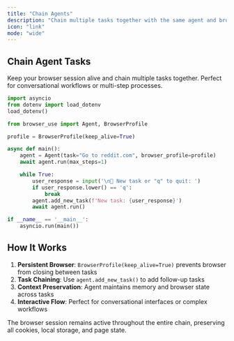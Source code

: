 ```yaml
---
title: "Chain Agents"
description: "Chain multiple tasks together with the same agent and browser session."
icon: "link"
mode: "wide"
---
```


## Chain Agent Tasks

Keep your browser session alive and chain multiple tasks together. Perfect for conversational workflows or multi-step processes.

```python
import asyncio
from dotenv import load_dotenv
load_dotenv()

from browser_use import Agent, BrowserProfile

profile = BrowserProfile(keep_alive=True)

async def main():
	agent = Agent(task="Go to reddit.com", browser_profile=profile)
	await agent.run(max_steps=1)

	while True:
		user_response = input('\n👤 New task or "q" to quit: ')
		if user_response.lower() == 'q':
			break
		agent.add_new_task(f'New task: {user_response}')
		await agent.run()

if __name__ == '__main__':
	asyncio.run(main())
```

## How It Works

1. **Persistent Browser**: `BrowserProfile(keep_alive=True)` prevents browser from closing between tasks
2. **Task Chaining**: Use `agent.add_new_task()` to add follow-up tasks
3. **Context Preservation**: Agent maintains memory and browser state across tasks
4. **Interactive Flow**: Perfect for conversational interfaces or complex workflows

<Note>
The browser session remains active throughout the entire chain, preserving all cookies, local storage, and page state.
</Note>
